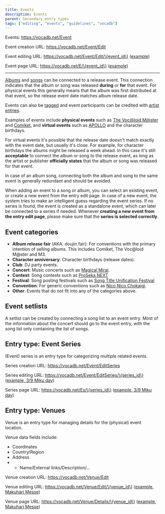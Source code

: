 ---
title: Events
description: Events
parent: Secondary entry types
tags: ["editing", "events", "guidelines", "vocadb"]
---

Events: https://vocadb.net/Event

Event creation URL:
https://vocadb.net/Event/Edit

Event editing URL: https://vocadb.net/Event/Edit/\{event_id\} ([example](https://vocadb.net/Event/Edit/1740))

Event page URL:
https://vocadb.net/E/\{event_id\} ([example](https://vocadb.net/E/1740/39-miku-day-2008))

---

[Albums](/docs/albums/album-entry-editing#Release-event) and [songs](/docs/songs/song-entry-editing#Release-event) can be connected to a release event. This connection indicates that the album or song was released **during** or **for** that event. For physical events this generally means that the album was first distributed at that event, so the release event date matches album release date.

Events can also be [tagged](/docs/guidelines/tags) and event participants can be credited with [artist entries](/docs/artists/artist-entry-page).

Examples of events include **physical events** such as [The Voc@loid M@ster](https://vocadb.net/Es/1) and [Comiket](https://vocadb.net/Es/3), and **virtual events** such as [APOLLO](https://vocadb.net/Es/30) and the character birthdays.

For virtual events it's possible that the release date doesn't match exactly with the event date, but usually it's close. For example, for character birthdays the albums might be released a week ahead. In this case it's still **acceptable** to connect the album or song to the release event, as long as the artist or publisher **officially states** that the album or song was released for that event.

In case of an album song, connecting both the album and song to the same event is generally redundant and should be avoided.

When adding an event to a song or album, you can select an existing event, or create a new event from the entry edit page. In case of a new event, the system tries to make an intelligent guess regarding the event series. If no series is found, the event is created as a standalone event, which can later be connected to a series if needed. Whenever **creating a new event from the entry edit page**, please make sure that the **series is selected correctly**.

## Event categories

- **Album release fair** (AKA. doujin fair): For conventions with the primary intention of selling albums. This includes Comiket, The Voc@loid M@ster and M3.
- **Character anniversary**: Character birthdays (release dates).
- **Club**: DJ party events.
- **Concert**: Music concerts such as [Magical Mirai](https://vocadb.net/Es/81/hatsune-miku-magical-mirai).
- **Contest**: Song contests such as [ProSeka NEXT](https://vocadb.net/Es/260/proseka-next)
- **Festival**: Song posting festivals such as [Song Title Unification Festival](https://vocadb.net/Es/310/kyokumei-touitsu-matsuri)
- **Convention**: For generic conventions such as [Nico Nico Chokaigi](https://vocadb.net/Es/77/nico-nico-chokaigi).
- **Other**: Events that do not fit into any of the categories above.

## Event setlists

A setlist can be created by connecting a song list to an event entry. Most of the information about the concert should go to the event entry, with the song list only containing the list of songs.

## Entry type: Event Series

(Event) series is an entry type for categorizing multiple related events.

Series creation URL:
https://vocadb.net/Event/EditSeries

Series editing URL:
https://vocadb.net/Event/EditSeries/\{series_id\} ([example, 3/9 Miku day](https://vocadb.net/Event/EditSeries/146))

Series page URL:
https://vocadb.net/Es/\{series_id\} ([example, 3/9 Miku day](https://vocadb.net/Es/146/39-miku-day))

## Entry type: Venues

Venue is an entry type for managing details for the (physical) event location.

Venue data fields include:

- Coordinates
- Country/Region
- Address
- - Name/External links/Description/...

Venue creation URL:
https://vocadb.net/Venue/Edit

Venue editing URL:
https://vocadb.net/Venue/Edit/\{venue_id\} ([example, Makuhari Messe](https://vocadb.net/Venue/Edit/1))

Venue page URL:
https://vocadb.net/Venue/Details/\{venue_id\} ([example, Makuhari Messe](https://vocadb.net/Venue/Details/1))
